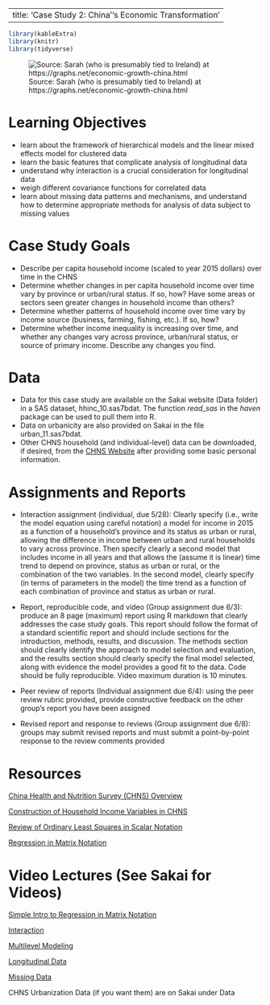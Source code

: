 
---
title: 'Case Study 2: China''s Economic Transformation'
---

```r
library(kableExtra)
library(knitr)
library(tidyverse)
```

![Source: Sarah (who is presumably tied to Ireland) at https://graphs.net/economic-growth-china.html](images/china.jpg)


# Learning Objectives

- learn about the framework of hierarchical models and the linear mixed effects model for clustered data
- learn the basic features that complicate analysis of longitudinal data
- understand why interaction is a crucial consideration for longitudinal data
- weigh different covariance functions for correlated data
- learn about missing data patterns and mechanisms, and understand how to determine appropriate methods for analysis of data subject to missing values

# Case Study Goals

- Describe per capita household income (scaled to year 2015 dollars) over time in the CHNS
- Determine whether changes in per capita household income over time vary by province or urban/rural status. If so, how?  Have some areas or sectors seen greater changes in household income than others?
- Determine whether patterns of  household income over time vary by income source (business, farming, fishing, etc.). If so, how?
- Determine whether income inequality is increasing over time, and whether any changes vary across province, urban/rural status, or source of primary income. Describe any changes you find.


# Data

- Data for this case study are available on the Sakai website (Data folder) in a SAS dataset, hhinc_10.sas7bdat. The function *read_sas* in the *haven* package can be used to pull them into R. 
- Data on urbanicity are also provided on Sakai in the file urban_11.sas7bdat.
- Other CHNS household (and individual-level) data can be downloaded, if desired, from the [CHNS Website](https://www.cpc.unc.edu/projects/china/data/datasets) after providing some basic personal information.

# Assignments and Reports

- Interaction assignment (individual, due 5/28): Clearly specify (i.e., write the model equation using careful notation) a model for income in 2015 as a function of a household's province and its status as urban or rural, allowing the difference in income between urban and rural households to vary across province. Then specify clearly a second model that includes income in all years and that allows the (assume it is linear) time trend to depend on province, status as urban or rural, or the combination of the two variables. In the second model, clearly specify (in terms of parameters in the model) the time trend as a function of each combination of province and status as urban or rural.

- Report, reproducible code, and video (Group assignment due 6/3): produce an 8 page (maximum) report using R markdown that clearly addresses the case study goals. This report should follow the format of a standard scientific report and should include sections for the introduction, methods, results, and discussion. The methods section should clearly identify the approach to model selection and evaluation, and the results section should clearly specify the final model selected, along with evidence the model provides a good fit to the data. Code should be fully reproducible. Video maximum duration is 10 minutes.

- Peer review of reports (Individual assignment due 6/4): using the peer review rubric provided, provide constructive feedback on the other group's report you have been assigned

- Revised report and response to reviews (Group assignment due 6/8): groups may submit revised reports and must submit a point-by-point response to the review comments provided




# Resources

[China Health and Nutrition Survey (CHNS) Overview](https://www.ncbi.nlm.nih.gov/pmc/articles/PMC3869031/)

[Construction of Household Income Variables in CHNS](https://www.cpc.unc.edu/projects/china/data/datasets/Household%20Income%20Variable%20Construction.pdf/view)

[Review of Ordinary Least Squares in Scalar Notation](http://home.iitk.ac.in/~shalab/regression/Chapter2-Regression-SimpleLinearRegressionAnalysis.pdf)

[Regression in Matrix Notation](https://www.stat.purdue.edu/~boli/stat512/lectures/topic3.pdf)

# Video Lectures (See Sakai for Videos)

[Simple Intro to Regression in Matrix Notation](decks/matrixreg.html)

[Interaction](decks/interact.html)

[Multilevel Modeling](decks/multilevel.html)

[Longitudinal Data](decks/mixedmodel.html)

[Missing Data](decks/missingdata.html)

CHNS Urbanization Data (if you want them) are on Sakai under Data



